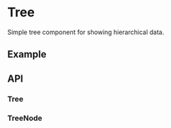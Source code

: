 
<Meta title="Docs/Components/Layout/Tree" />

# Tree
Simple tree component for showing hierarchical data.

## Example
<Canvas sourceState="shown" of={TreeStories.Simple} />

## API
### Tree
<ArgsTable of={Tree} />

### TreeNode
<ArgsTable of={TreeNode} />
